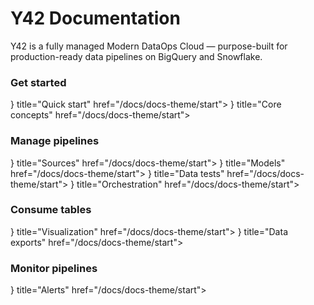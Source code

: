


# Y42 Documentation
Y42 is a fully managed Modern DataOps Cloud — purpose-built for production-ready data pipelines on BigQuery and Snowflake.

### Get started
<Cards>
  <Card 
    icon= {
        <svg xmlns="http://www.w3.org/2000/svg" fill="none" viewBox="0 0 24 24" strokeWidth={1.5} stroke="currentColor" className="w-6 h-6">
            <path fillRule="evenodd" d="M14.615 1.595a.75.75 0 01.359.852L12.982 9.75h7.268a.75.75 0 01.548 1.262l-10.5 11.25a.75.75 0 01-1.272-.71l1.992-7.302H3.75a.75.75 0 01-.548-1.262l10.5-11.25a.75.75 0 01.913-.143z" clipRule="evenodd" />
        </svg>
        } 
    title="Quick start" href="/docs/docs-theme/start">
  </Card>
  <Card 
    icon= {
        <svg xmlns="http://www.w3.org/2000/svg" fill="none" viewBox="0 0 24 24" strokeWidth={1.5} stroke="currentColor" className="w-6 h-6">
            <path strokeLinecap="round" strokeLinejoin="round" d="M21 7.5l-9-5.25L3 7.5m18 0l-9 5.25m9-5.25v9l-9 5.25M3 7.5l9 5.25M3 7.5v9l9 5.25m0-9v9" />
        </svg>
        } 
    title="Core concepts" href="/docs/docs-theme/start">
  </Card>
</Cards>

### Manage pipelines
<Cards>
  <Card 
    icon= {
        <Image src="/icons/integration.png" alt="sources" width="24" height="24" className="mr-[3px] p-[2px]"/>
        } 
    title="Sources" href="/docs/docs-theme/start">
  </Card>
  <Card 
    icon= {
        <Image src="/icons/model.png" alt="models" width="24" height="24" className="mr-[3px] p-[2px]" />
        } 
    title="Models" href="/docs/docs-theme/start">
  </Card>
  <Card 
    icon= {
        <Image src="/icons/dataTesting.png" alt="data tests" width="24" height="24" className="mr-[3px] p-[2px]"/>
        } 
    title="Data tests" href="/docs/docs-theme/start">
  </Card>
  <Card 
    icon= {
        <Image src="/icons/orchestration.png" alt="data tests" width="24" height="24" className="mr-[3px] p-[2px]"/>
        } 
    title="Orchestration" href="/docs/docs-theme/start">
  </Card>
</Cards>

### Consume tables
<Cards>
  <Card 
    icon= {
        <Image src="/icons/visualisation.png" alt="sources" width="24" height="24" className="mr-[3px] p-[2px]"/>
        } 
    title="Visualization" href="/docs/docs-theme/start">
  </Card>
  <Card 
    icon= {
        <Image src="/icons/export.png" alt="models" width="24" height="24" className="mr-[3px] p-[2px]"/>
        } 
    title="Data exports" href="/docs/docs-theme/start">
  </Card>
</Cards>

### Monitor pipelines
<Cards>
  <Card 
    icon= {
        <Image src="/icons/alert.png" alt="alerts" width="24" height="24" className="mr-[3px] p-[2px]"/>
        } 
    title="Alerts" href="/docs/docs-theme/start">
  </Card>
</Cards>